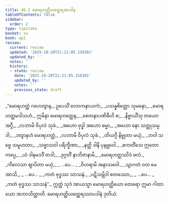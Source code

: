 ```yaml
---
title: 46.2 မောရဟတ္ထိယတ္ထေရအပဒါန
tableOfContents: false
sidebar:
  order: 2
type: tipitaka
basket: su
book: ap1
review:
  current: review
  updated: '2025-10-20T21:21:05.158381'
  updated_by: ''
  notes: ''
  history:
  - state: review
    date: '2025-10-20T21:21:05.158381'
    updated_by: ''
    notes: ''
    previous_state: draft
---
```



<DynamicBreadcrumb />


<ReviewStatus review={frontmatter.review} showDetails={true} />

<HypothesisAnnotation frontmatter={frontmatter} />

<Division number="9" book="ap1" e="ch" v="20" p="429">

<Paragraph number="5889" type="verses" book="ap1">
_“မောရဟတ္ထံ ဂဟေတွာန,_  
ဥပေသိံ လောကနာယကံ;_  
_ပသန္နစိတ္တော သုမနော,_  
_မောရဟတ္ထမဒါသဟံ._  

</Paragraph>

</Division>
<Division number="10" book="ap1" e="ch" v="20" p="429">

<Paragraph number="5890" type="verses" book="ap1">
ဣမိနာ မောရဟတ္ထေန,_  
_စေတနာပဏိဓီဟိ စ;_  
_နိဗ္ဗာယိံသု တယော အဂ္ဂီ,_  
_လဘာမိ ဝိပုလံ သုခံ._  

</Paragraph>

</Division>
<Division number="11" book="ap1" e="ch" v="20" p="429">

<Paragraph number="5891" type="verses" book="ap1">
_အဟော ဗုဒ္ဓါ အဟော ဓမ္မာ,_  
_အဟော နော သတ္ထုသမ္ပဒါ;_  
_ဒတွာနဟံ မောရဟတ္ထံ,_  
_လဘာမိ ဝိပုလံ သုခံ._  

</Paragraph>

</Division>
<Division number="12" book="ap1" e="ch" v="20" p="430">

<Paragraph number="5892" type="verses" book="ap1">
_တိယဂ္ဂီ နိဗ္ဗုတာ မယှံ,_  
_ဘဝါ သဗ္ဗေ သမူဟတာ;_  
_သဗ္ဗာသဝါ ပရိက္ခီဏာ,_  
_နတ္ထိ ဒါနိ ပုနဗ္ဘဝေါ._  

</Paragraph>

</Division>
<Division number="13" book="ap1" e="ch" v="20" p="430">

<Paragraph number="5893" type="verses" book="ap1">
_ဧကတိံသေ ဣတော ကပ္ပေ,_  
_ယံ ဒါနမဒဒိံ တဒါ;_  
_ဒုဂ္ဂတိံ နာဘိဇာနာမိ,_  
_မောရဟတ္ထဿိဒံ ဖလံ._  

</Paragraph>

</Division>
<Division number="14" book="ap1" e="ch" v="20" p="430">

<Paragraph number="5894" type="verses" book="ap1">
_ကိလေသာ ဈာပိတာ မယှံ,_  
_ …ပေ… _  
_ဝိဟရာမိ အနာသဝေါ._  

</Paragraph>

</Division>
<Division number="15" book="ap1" e="ch" v="20" p="430">

<Paragraph number="5895" type="verses" book="ap1">
_သွာဂတံ ဝတ မေ အာသိ,_  
_ …ပေ… _  
_ကတံ ဗုဒ္ဓဿ သာသနံ._  

</Paragraph>

</Division>
<Division number="16" book="ap1" e="ch" v="20" p="430">

<Paragraph number="5896" type="verses" book="ap1">
_ပဋိသမ္ဘိဒါ စတဿော,_  
_ …ပေ… _  
_ကတံ ဗုဒ္ဓဿ သာသနံ”._  

</Paragraph>

<Paragraph number="5897" book="ap1">
ဣတ္ထံ သုဒံ အာယသ္မာ မောရဟတ္ထိယော ထေရော ဣမာ ဂါထာယော အဘာသိတ္ထာတိ.

</Paragraph>
</Division>

<Paragraph number="5898" type="center" book="ap1">
မောရဟတ္ထိယတ္ထေရဿာပဒါနံ ဒုတိယံ.
</Paragraph>